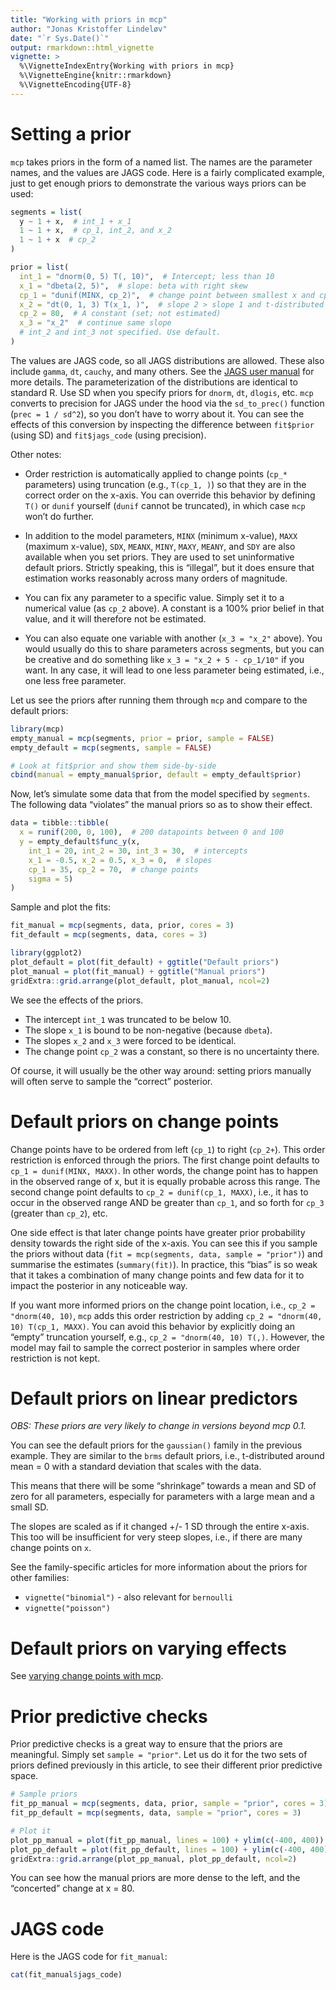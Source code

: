 ```yaml
---
title: "Working with priors in mcp"
author: "Jonas Kristoffer Lindeløv"
date: "`r Sys.Date()`"
output: rmarkdown::html_vignette
vignette: >
  %\VignetteIndexEntry{Working with priors in mcp}
  %\VignetteEngine{knitr::rmarkdown}
  %\VignetteEncoding{UTF-8}
---
```



# Setting a prior
`mcp` takes priors in the form of a named list. The names are the parameter names, and the values are JAGS code. Here is a fairly complicated example, just to get enough priors to demonstrate the various ways priors can be used:

```r
segments = list(
  y ~ 1 + x,  # int_1 + x_1
  1 ~ 1 + x,  # cp_1, int_2, and x_2
  1 ~ 1 + x  # cp_2
)

prior = list(
  int_1 = "dnorm(0, 5) T(, 10)",  # Intercept; less than 10
  x_1 = "dbeta(2, 5)",  # slope: beta with right skew
  cp_1 = "dunif(MINX, cp_2)",  # change point between smallest x and cp_2
  x_2 = "dt(0, 1, 3) T(x_1, )",  # slope 2 > slope 1 and t-distributed
  cp_2 = 80,  # A constant (set; not estimated)
  x_3 = "x_2"  # continue same slope
  # int_2 and int_3 not specified. Use default.
)
```

The values are JAGS code, so all JAGS distributions are allowed. These also include `gamma`, `dt`, `cauchy`, and many others. See the [JAGS user manual](https://web.sgh.waw.pl/~atoroj/ekonometria_bayesowska/jags_user_manual.pdf) for more details. The parameterization of the distributions are identical to standard R. Use SD when you specify priors for `dnorm`, `dt`, `dlogis`, etc. `mcp` converts to precision for JAGS under the hood via the `sd_to_prec()` function (`prec = 1 / sd^2`), so you don't have to worry about it. You can see the effects of this conversion by inspecting the difference between `fit$prior` (using SD) and `fit$jags_code` (using precision).

Other notes:

* Order restriction is automatically applied to change points (`cp_*` parameters) using truncation (e.g., `T(cp_1, )`) so that they are in the correct order on the x-axis. You can override this behavior by defining `T()` or `dunif` yourself (`dunif` cannot be truncated), in which case `mcp` won't do further.

* In addition to the model parameters, `MINX` (minimum x-value), `MAXX` (maximum x-value), `SDX`, `MEANX`, `MINY`, `MAXY`, `MEANY`, and `SDY` are also available when you set priors. They are used to set uninformative default priors. Strictly speaking, this is "illegal", but it does ensure that estimation works reasonably across many orders of magnitude.

* You can fix any parameter to a specific value. Simply set it to a numerical value (as `cp_2` above). A constant is a 100% prior belief in that value, and it will therefore not be estimated.

* You can also equate one variable with another (`x_3 = "x_2"` above). You would usually do this to share parameters across segments, but you can be creative and do something like `x_3 = "x_2 + 5 - cp_1/10"` if you want. In any case, it will lead to one less parameter being estimated, i.e., one less free parameter.

Let us see the priors after running them through `mcp` and compare to the default priors:

```r
library(mcp)
empty_manual = mcp(segments, prior = prior, sample = FALSE)
empty_default = mcp(segments, sample = FALSE)

# Look at fit$prior and show them side-by-side
cbind(manual = empty_manual$prior, default = empty_default$prior)
```

Now, let's simulate some data that from the model specified by `segments`. The following data "violates" the manual priors so as to show their effect.

```r
data = tibble::tibble(
  x = runif(200, 0, 100),  # 200 datapoints between 0 and 100
  y = empty_default$func_y(x, 
    int_1 = 20, int_2 = 30, int_3 = 30,  # intercepts
    x_1 = -0.5, x_2 = 0.5, x_3 = 0,  # slopes
    cp_1 = 35, cp_2 = 70,  # change points
    sigma = 5)
)
```


Sample and plot the fits:

```r
fit_manual = mcp(segments, data, prior, cores = 3)
fit_default = mcp(segments, data, cores = 3)
```
```r
library(ggplot2)
plot_default = plot(fit_default) + ggtitle("Default priors")
plot_manual = plot(fit_manual) + ggtitle("Manual priors")
gridExtra::grid.arrange(plot_default, plot_manual, ncol=2)
```

We see the effects of the priors.

 * The intercept `int_1` was truncated to be below 10.
 * The slope `x_1` is bound to be non-negative (because `dbeta`).
 * The slopes `x_2` and `x_3` were forced to be identical.
 * The change point `cp_2` was a constant, so there is no uncertainty there.

Of course, it will usually be the other way around: setting priors manually will often serve to sample the "correct" posterior.


# Default priors on change points
Change points have to be ordered from left (`cp_1`) to right (`cp_2+`). This order restriction is enforced through the priors. The first change point defaults to `cp_1 = dunif(MINX, MAXX)`. In other words, the change point has to happen in the observed range of x, but it is equally probable across this range. The second change point defaults to `cp_2 = dunif(cp_1, MAXX)`, i.e., it has to occur in the observed range AND be greater than `cp_1`, and so forth for `cp_3` (greater than `cp_2`), etc.

One side effect is that later change points have greater prior probability density towards the right side of the x-axis. You can see this if you sample the priors without data (`fit = mcp(segments, data, sample = "prior")`) and summarise the estimates (`summary(fit)`). In practice, this "bias" is so weak that it takes a combination of many change points and few data for it to impact the posterior in any noticeable way.

If you want more informed priors on the change point location, i.e., `cp_2 = "dnorm(40, 10)`, `mcp` adds this order restriction by adding `cp_2 = "dnorm(40, 10) T(cp_1, MAXX)`. You can avoid this behavior by explicitly doing an "empty" truncation yourself, e.g., `cp_2 = "dnorm(40, 10) T(,)`. However, the model may fail to sample the correct posterior in samples where order restriction is not kept.


# Default priors on linear predictors
*OBS: These priors are very likely to change in versions beyond mcp 0.1.*

You can see the default priors for the `gaussian()` family in the previous example. They are similar to the `brms` default priors, i.e., t-distributed around mean = 0 with a standard deviation that scales with the data.

This means that there will be some "shrinkage" towards a mean and SD of zero for all parameters, especially for parameters with a large mean and a small SD.

The slopes are scaled as if it changed +/- 1 SD through the entire x-axis. This too will be insufficient for very steep slopes, i.e., if there are many change points on `x`.

See the family-specific articles for more information about the priors for other families:

 * `vignette("binomial")` - also relevant for `bernoulli`
 * `vignette("poisson")`


# Default priors on varying effects
See [varying change points with mcp](https://lindeloev.github.io/mcp/articles/varying.html).



# Prior predictive checks
Prior predictive checks is a great way to ensure that the priors are meaningful. Simply set `sample = "prior"`. Let us do it for the two sets of priors defined previously in this article, to see their different prior predictive space.

```r
# Sample priors 
fit_pp_manual = mcp(segments, data, prior, sample = "prior", cores = 3)
fit_pp_default = mcp(segments, data, sample = "prior", cores = 3)

# Plot it
plot_pp_manual = plot(fit_pp_manual, lines = 100) + ylim(c(-400, 400)) + ggtitle("Manual prior")
plot_pp_default = plot(fit_pp_default, lines = 100) + ylim(c(-400, 400)) + ggtitle("Default prior")
gridExtra::grid.arrange(plot_pp_manual, plot_pp_default, ncol=2)
```

You can see how the manual priors are more dense to the left, and the "concerted" change at x = 80.


# JAGS code
Here is the JAGS code for `fit_manual`:

```r
cat(fit_manual$jags_code)
```

